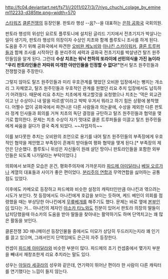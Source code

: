 http://fc04.deviantart.net/fs71/i/2011/027/3/7/riyo_chuchi_colage_by_eminem112233-d385tte.png=width=570

[[스타워즈]] [[클론전쟁]]의 등장인물. 판토라 행성 --[[아바타(2009)|응]]?--을 대표하는 [[은하 공화국]] 국회의원.

판토라 행성의 위성인 요르토 플루토니에 설치된 글리드 기지에서 전초기지가 박살나는 일이 생기자, 판토라 행성의 의장이자 수상인 치초와 함께 플루토니 조사를 하게 된다. 도움을 주기 위해 공화국에서 파견한 [[오비완 케노비]]와 [[아나킨 스카이워커]], [[클론 트루퍼]]들과 함께 조사를 시작하던 중 분리주의 세력과 공화국 전초기지를 박살낸건 탈즈 원주민들임을 알게 된다. 그런데 '''수상 치초는 워낙 천하의 또라이에 선민의식을 가진 놈이라 "우리 판토라인들은 저따위 미개한 야만인들을 인정할 수 없다!"'''면서 탈즈 원주민들과 전쟁할것을 주장한다. 

그렇지 않아도 탈즈 원주민들과 미리 우호관계를 맺었던 오비완 입장에서는 뻥치는 개소리 그 자체였고, 탈즈 원주민들과 우호적인 관계를 원했던 리요 추치 입장에서도 납득하기 어려웠다. 때문에 리요 추치는 치초에게 재고할것을 요청했으나 치초는 '댁은 외교관이고 난 수상이니 내 말을 따르셈'이라고 박박 우겨서 뭐라고 하기 힘든 상황에 봉착했다. 어쩔수 없이 공화국에서 파견나온 다른 사람들과 의논끝에, 수상을 제외한 다른 판토라 정계 인사들과 회의를 거쳐 치초의 독단 결정을 규탄하고 탈즈 원주민들과 협약을 맺기로 합의한다. 문제는 치초 수상이 자기 멋대로 클론 트루퍼들을 이끌고 탈즈 원주민들에게 싸움을 걸다가 결국 죽게 되었다. ~~자업자득~~

이를 보다못한 추치는 오비완의 조언으로 용기를 내어 탈즈 원주민들의 부족장에게 우호적인 협약을 제안했고 부족장이 흔쾌히 받아들여 평화 협약을 맺게 된다.[* 부족장의 제안은 단순했다. 플루토니 위성은 자신들이 원래 살던 땅이니 판토라인들을 포함한 외부인들은 되도록 나가달라는 부탁이었다.]

의회에서 보여준 모습은 온건, 평화주의자에 가까운지라 [[파드메 아미달라]]나 [[베일 오르가나]] 계열의 대표들과 사이가 좋은 편이었다. [[분리주의 연합]]과 무역연합을 싫어하는 공통점도 있었다.

이후에도 카메오로 등장하고 파드메와 비슷한 설정의 캐릭터인만큼 아나킨과 엮으려는 시도가 보인다. 첫 등장에서도 아나킨에게 호감을 보이는 듯하며, 케드 베인이 의회를 점령했을 때는 부상당한 아나킨에게 [[무릎베개]]를 해주기도 했다. 문제는 바로 옆에 [[파드메 아미달라|본부인]]이 있다는 거... 아나킨의 제자인 [[아소카 타노]]와도 친분이 있어서 판토라 의장의 딸들이 납치당했을때 아소카의 도움을 받아 딸들을 찾아내는 활약하기도 하며 단역치고는 꽤 많은 활동을 보인다.

클론전쟁 3D 애니메이션 등장인물들 중에서도 미모가 상당히 두드러지는지라 꽤 인기를 끌고 있으며, 그래서인지 단역임에도 은근히 자주 등장한다.

컨셉이 [[파드메 아미달라]]와 비슷한 부분이 많다. 파드메의 초기 컨셉중에서 몇가지 부분을 빼내서 재창조한게 리요 추치라는 말도 있다.

성우는 [[아일라 세큐라]]의 성우와 같은데, 연기력이 뛰어난 편이라 한 사람이 다른 캐릭터를 연기했다는 느낌이 들지 않는다. 
